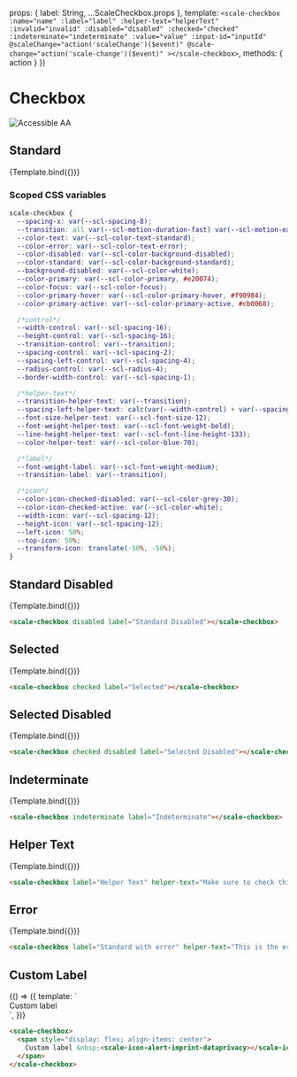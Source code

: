 
<Meta
  title="Components/Checkbox"
  component={ScaleCheckbox}
  argTypes={{}}
/>

  props: {
    label: String,
    ...ScaleCheckbox.props
  },
  template: `
    <scale-checkbox
      :name="name"
      :label="label"
      :helper-text="helperText"
      :invalid="invalid"
      :disabled="disabled"
      :checked="checked"
      :indeterminate="indeterminate"
      :value="value"
      :input-id="inputId"
      @scaleChange="action('scaleChange')($event)"
      @scale-change="action('scale-change')($event)"
    ></scale-checkbox>
  `,
  methods: {
    action
  }
})

<div style={{display: 'inline-flex', alignItems: 'center', justifyContent: 'space-between', width: '100%'}}>
    <h1>Checkbox</h1>
    <img src="assets/aa.png" alt="Accessible AA" />
</div>


## Standard

<Canvas withSource="none">
  <Story
    name="Standard"
    args={{
      label: "Checkbox",
    }}
  >
    {Template.bind({})}
  </Story>
</Canvas>

<ArgsTable story="Standard" />

### Scoped CSS variables

```css
scale-checkbox {
  --spacing-x: var(--scl-spacing-8);
  --transition: all var(--scl-motion-duration-fast) var(--scl-motion-easing-standard);
  --color-text: var(--scl-color-text-standard);
  --color-error: var(--scl-color-text-error);
  --color-disabled: var(--scl-color-background-disabled);
  --color-standard: var(--scl-color-background-standard);
  --background-disabled: var(--scl-color-white);
  --color-primary: var(--scl-color-primary, #e20074);
  --color-focus: var(--scl-color-focus);
  --color-primary-hover: var(--scl-color-primary-hover, #f90984);
  --color-primary-active: var(--scl-color-primary-active, #cb0068);

  /*control*/
  --width-control: var(--scl-spacing-16);
  --height-control: var(--scl-spacing-16);
  --transition-control: var(--transition);
  --spacing-control: var(--scl-spacing-2);
  --spacing-left-control: var(--scl-spacing-4);
  --radius-control: var(--scl-radius-4);
  --border-width-control: var(--scl-spacing-1);

  /*helper-text*/
  --transition-helper-text: var(--transition);
  --spacing-left-helper-text: calc(var(--width-control) + var(--spacing-x));
  --font-size-helper-text: var(--scl-font-size-12);
  --font-weight-helper-text: var(--scl-font-weight-bold);
  --line-height-helper-text: var(--scl-font-line-height-133);
  --color-helper-text: var(--scl-color-blue-70);

  /*label*/
  --font-weight-label: var(--scl-font-weight-medium);
  --transition-label: var(--transition);

  /*icon*/
  --color-icon-checked-disabled: var(--scl-color-grey-30);
  --color-icon-checked-active: var(--scl-color-white);
  --width-icon: var(--scl-spacing-12);
  --height-icon: var(--scl-spacing-12);
  --left-icon: 50%;
  --top-icon: 50%;
  --transform-icon: translate(-50%, -50%);
}
```

## Standard Disabled

<Canvas withSource="none">
  <Story
    name="Standard Disabled"
    args={{
      label: "Standard Disabled",
      disabled: true
    }}
  >
    {Template.bind({})}
  </Story>
</Canvas>

```html
<scale-checkbox disabled label="Standard Disabled"></scale-checkbox>
```

## Selected

<Canvas withSource="none">
  <Story
    name="Selected"
    args={{
      label: "Selected",
      checked: true
    }}
  >
    {Template.bind({})}
  </Story>
</Canvas>

```html
<scale-checkbox checked label="Selected"></scale-checkbox>
```

## Selected Disabled

<Canvas withSource="none">
  <Story
    name="Selected Disabled"
    args={{
      label: "Selected Disabled",
      checked: true,
      disabled: true,
    }}
  >
    {Template.bind({})}
  </Story>
</Canvas>

```html
<scale-checkbox checked disabled label="Selected Disabled"></scale-checkbox>
```

## Indeterminate

<Canvas withSource="none">
  <Story
    name="Indeterminate"
    args={{
      label: "Indeterminate",
      indeterminate: true
    }}
  >
    {Template.bind({})}
  </Story>
</Canvas>

```html
<scale-checkbox indeterminate label="Indeterminate"></scale-checkbox>
```

## Helper Text

<Canvas withSource="none">
    <Story
        name="Helper Text"
        args={{
            label: "Helper Text",
            helperText: "Make sure to check this"
        }}
    >
        {Template.bind({})}
    </Story>
</Canvas>

```html
<scale-checkbox label="Helper Text" helper-text="Make sure to check this"></scale-checkbox>
```

## Error

<Canvas withSource="none">
  <Story
    name="Error"
    args={{
      label: "Standard with error",
      invalid: true,
      helperText: "This is the error message"
    }}
  >
    {Template.bind({})}
  </Story>
</Canvas>

```html
<scale-checkbox label="Standard with error" helper-text="This is the error message" invalid></scale-checkbox>
```

## Custom Label

<Canvas withSource="none">
  <Story
    name="Custom Label"
    args={{}}
  >
    {() => ({
      template: `
        <scale-checkbox>
          <span style="display: flex; align-items: center">
            Custom label &nbsp;<scale-icon-alert-imprint-dataprivacy></scale-icon-alert-imprint-dataprivacy>
          </span>
        </scale-checkbox>
      `,
    })}
  </Story>
</Canvas>

```html
<scale-checkbox>
  <span style="display: flex; align-items: center">
    Custom label &nbsp;<scale-icon-alert-imprint-dataprivacy></scale-icon-alert-imprint-dataprivacy>
  </span>
</scale-checkbox>
```
